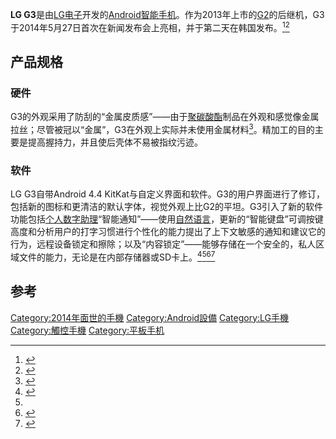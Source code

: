 {{expand|time=2014-06-01T07:06:28+00:00}}
{{Infobox Mobile phone
| name          = LG G3
| logo          = LG G3 logo.svg
| logosize      = <!-- include "px" - defaults to 250px if omitted -->
| image         = LG_G3.png
| imagesize     = 200px
| caption       = 
| slogan        = ''Simple is the New Smart''
| manufacturer  = [[LG电子|LG电子]]
| released      = {{Start date|2014|05|28}}
| discontinued  = <!-- {{End date|YYYY|MM|DD}} -->
| predecessor   = [[LG_G2|LG G2]]
| brand = [[LG_G系列|G系列]]
| successor     =[[LG_G4|LG G4]]
| related       = 
| type          = [[智能手机|智能手机]]
| form          = [[手機規格|直板]]
| ext_display   = 
| other         = 
| sar           = 
| hac           = 
| homepage      = 
|battery = 3000 mAh（可拆卸）
|soc = [[Qualcomm|Qualcomm]] [[驍龍#Snapdragon_801|Snapdragon 801]]
|cpu = 2.45 GHz quad-core [[Krait_(CPU)|Krait]] 400
|display = {{convert|5.5|in|mm|abbr=on}} 2560x1440 <br />（538 [[每英寸像素|ppi]]）[[WVGA|1440p]] [[橫向電場效應顯示技術|IPS LCD]] 
|2nd_camera = 2.1 MP
|gpu = [[Adreno|Adreno 330]]
|memory = 2 GB（16 GB型号）<br />3 GB（32 GB型号）
|memory_card = microSDXC 最大支持128 GB
|os = [[Android|Android]] [[Android歷史版本|4.4 KitKat]]<br>(最新版本:[[Android|Android]] [[Android_Marshmallow|6.0 Marshmallow]])
|camera = 13 MP OIS, [[LED|LED]]闪光灯、[[红外线|红外线]] [[自动对焦|autofocus]]
|size = {{convert|146.3|mm|in|abbr=on}} H<br />{{convert|74.5|mm|in|abbr=on}} W<br />{{convert|8.9|mm|in|abbr=on}} D
|storage = 16 GB或32 GB
|weight = {{convert|149|g|abbr=on}}
}}


'''LG G3'''是由[[LG电子|LG电子]]开发的[[Android|Android]][[智能手机|智能手机]]。作为2013年上市的[[LG_G2|G2]]的后继机，G3于2014年5月27日首次在新闻发布会上亮相，并于第二天在韩国发布。<ref name=cnet-ukdate>{{cite web|title=LG G3 coming to UK networks on 1 July|url=http://www.cnet.com/uk/news/lg-g3-uk-price-and-release-date/|work=CNET|accessdate=27 May 2014|archive-date=2019-01-13|archive-url=https://web.archive.org/web/20190113190759/https://www.cnet.com/uk/news/lg-g3-uk-price-and-release-date/|dead-url=no}}</ref><ref name=cnet-usrelease>{{cite web|title=The LG G3 in America: Where to buy LG's new superphone in the US|url=http://www.cnet.com/news/lg-g3-coming-to-major-us-carriers-summer-2014/|work=CNET|accessdate=27 May 2014|archive-date=2020-08-11|archive-url=https://web.archive.org/web/20200811141446/https://www.cnet.com/news/lg-g3-coming-to-major-us-carriers-summer-2014/|dead-url=no}}</ref>

== 产品规格 ==
=== 硬件 ===
G3的外观采用了防刮的“金属皮质感”——由于[[聚碳酸酯|聚碳酸酯]]制品在外观和感觉像金属拉丝；尽管被冠以“金属”，G3在外观上实际并未使用金属材料<ref name=engadget-g3reveal>{{cite web|title=LG's G3 flagship is a bigger, simpler, higher-res smartphone|url=http://www.engadget.com/2014/05/27/lgs-g3-is-official/|work=Engadget|accessdate=27 May 2014|archive-date=2019-02-11|archive-url=https://web.archive.org/web/20190211035707/https://www.engadget.com/2014/05/27/lgs-g3-is-official/|dead-url=no}}</ref>。精加工的目的主要是提高握持力，并且使后壳体不易被指纹污迹。

=== 软件 ===
{{Further|Android|Optimus UI}}
LG G3自带Android 4.4 KitKat与自定义界面和软件。G3的用户界面进行了修订，包括新的图标和更清洁的默认字体，视觉外观上比G2的平坦。G3引入了新的软件功能包括[[个人数字助理|个人数字助理]]“智能通知”——使用[[自然语言|自然语言]]，更新的“智能键盘”可调按键高度和分析用户的打字习惯进行个性化的能力提出了上下文敏感的通知和建议它的行为，远程设备锁定和擦除；以及“内容锁定”——能够存储在一个安全的，私人区域文件的能力，无论是在内部存储器或SD卡上。<ref name=pcmag-g3unveil>{{cite web|title=LG Reveals G3 With Quad HD Display|url=http://www.pcmag.com/article2/0,2817,2458585,00.asp|work=PC Magazine|accessdate=27 May 2014|archive-date=2017-07-16|archive-url=https://web.archive.org/web/20170716212121/http://www.pcmag.com/article2/0,2817,2458585,00.asp|dead-url=no}}</ref><ref name=engadget-g3reveal/><ref name=anandtech-g3launch>{{cite web|title=LG G3: Launch and Hands On|url=http://www.anandtech.com/show/8059/lg-g3-launch-and-hands-on|work=AnandTech|accessdate=27 May 2014|archive-date=2020-11-28|archive-url=https://web.archive.org/web/20201128201930/https://www.anandtech.com/show/8059/lg-g3-launch-and-hands-on|dead-url=no}}</ref><ref name=cnet-handson>{{cite web|title=LG's monster mobile phone goes straight for Samsung's jugular with 5.5-inch display, laser autofocus camera|url=http://www.cnet.com/products/lg-g3/|work=CNET|accessdate=27 May 2014|archive-date=2018-02-02|archive-url=https://web.archive.org/web/20180202153219/https://www.cnet.com/products/lg-g3/|dead-url=no}}</ref>

==参考==
{{Reflist|30em}}

{{LG phones}}<!--
{{Android phablets}}-->

[[Category:2014年面世的手機|Category:2014年面世的手機]]
[[Category:Android設備|Category:Android設備]]
[[Category:LG手機|Category:LG手機]]
[[Category:觸控手機|Category:觸控手機]]
[[Category:平板手机|Category:平板手机]]